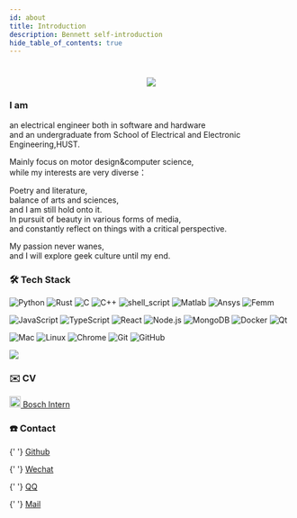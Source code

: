 ```yaml
---
id: about
title: Introduction
description: Bennett self-introduction
hide_table_of_contents: true
---
```



<h1 align="center">
    <img src="https://readme-typing-svg.herokuapp.com/?lines=Hello I am Bennett&center=true&size=30" />
</h1>

### I am
<p>an electrical engineer both in software and hardware<br/>
and an undergraduate from School of Electrical and Electronic Engineering,HUST.<br/>
</p>
<p>
Mainly focus on motor design&computer science,<br/>
while my interests are very diverse：<br/>
</p>
<p>
Poetry and literature,<br/>
balance of arts and sciences,<br/>
and I am still hold onto it.<br/>
In pursuit of beauty in various forms of media,<br/>
and constantly reflect on things with a critical perspective.<br/>
</p>
<p>
My passion never wanes,<br/>
and I will explore geek culture until my end.<br/>
</p>


### 🛠  Tech Stack

![Python](https://img.shields.io/badge/-Python-333333?style=flat&logo=python) 
![Rust](https://img.shields.io/badge/-Rust-333333?style=flat&logo=rust) 
![C](https://img.shields.io/badge/c-333333?style=flat&logo=c) 
![C++](https://img.shields.io/badge/-C++-333333?style=flat&logo=c) 
![shell_script](https://img.shields.io/badge/-shell_script-333333?style=flat&logo=shell) 
![Matlab](https://img.shields.io/badge/-Matlab-333333?style=flat&logo=matlab) 
![Ansys](https://img.shields.io/badge/-Ansys-333333?style=flat&logo=ansys) 
![Femm](https://img.shields.io/badge/-Femm-333333?style=flat&logo=femm) 

![JavaScript](https://img.shields.io/badge/-JavaScript-333333?style=flat&logo=javascript) 
![TypeScript](https://img.shields.io/badge/-TypeScript-333333?style=flat&logo=typescript) 
![React](https://img.shields.io/badge/-React-333333?style=flat&logo=react) 
![Node.js](https://img.shields.io/badge/-Node-333333?style=flat&logo=node.js) 
![MongoDB](https://img.shields.io/badge/-MongoDB-333333?style=flat&logo=mongodb)
![Docker](https://img.shields.io/badge/-Docker-333333?style=flat&logo=docker) 
![Qt](https://img.shields.io/badge/-Qt-333333?style=flat&logo=Qt) 


![Mac](https://img.shields.io/badge/-Mac-333333?style=flat&logo=apple) 
![Linux](https://img.shields.io/badge/-Linux-333333?style=flat&logo=linux) 
![Chrome](https://img.shields.io/badge/-Chrome-333333?style=flat&logo=google) 
![Git](https://img.shields.io/badge/-Git-333333?style=flat-square&logo=git) 
![GitHub](https://img.shields.io/badge/-GitHub-333333?style=flat-square&logo=github) 


<a href="https://github.com/DawnEver">
  <img src="https://metrics.lecoq.io/dawnever?template=classic&base.activity=0&base.community=0&base.repositories=0&base.metadata=0&isocalendar=1&base=header%2C%20activity%2C%20community%2C%20repositories%2C%20metadata&base.indepth=false&base.hireable=false&isocalendar=false&isocalendar.duration=full-year&config.timezone=Asia%2FShanghai" />
</a>

### ✉️ CV

<p>
  <a href="https://bmy.asia/resource/cv_bosch.pdf">  <img src="https://www.bosch.com.cn/media/tech/tech_images/favicon.ico" width="20" heigth="20" />  Bosch Intern</a>
</p>

### ☎️ Contact

<p>
  <Icon icon="ri:github-line" width="20" heigth="20" />{' '}
  <a href="https://github.com/DawnEver">Github</a>
</p>

<p>
  <Icon icon="ri:wechat-line" width="20" heigth="20" />{' '}
  <a href="/img/qrcode/wechat.jpeg">Wechat</a>
</p>

<p>
  <Icon icon="ri:qq-line" width="20" heigth="20" />{' '}
  <a href="/img/qrcode/qq.png">QQ</a>
</p>

<p>
  <Icon icon="ri:mail-open-line" width="20" heigth="20" />{' '}
  <a href="mailto:mingyangbao@hust.edu.cn">Mail</a>
</p>

